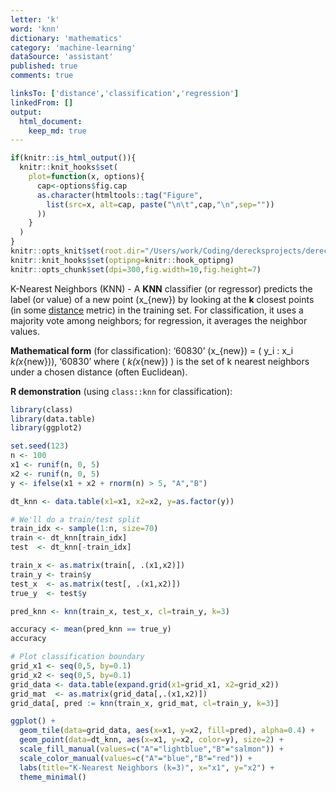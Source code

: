 ```yaml
---
letter: 'k'
word: 'knn'
dictionary: 'mathematics'
category: 'machine-learning'
dataSource: 'assistant'
published: true
comments: true

linksTo: ['distance','classification','regression']
linkedFrom: []
output:
  html_document:
    keep_md: true
---
```


```r
if(knitr::is_html_output()){
  knitr::knit_hooks$set(
    plot=function(x, options){
      cap<-options$fig.cap
      as.character(htmltools::tag("Figure",
        list(src=x, alt=cap, paste("\n\t",cap,"\n",sep=""))
      ))
    }
  )
}
knitr::opts_knit$set(root.dir="/Users/work/Coding/derecksprojects/derecksnotes.com-playground/derecksnotes.com/client/src/app/dictionaries/mathematics/definitions")
knitr::knit_hooks$set(optipng=knitr::hook_optipng)
knitr::opts_chunk$set(dpi=300,fig.width=10,fig.height=7)
```

<a id="knn">K-Nearest Neighbors (KNN)</a> - A **KNN** classifier (or regressor) predicts the label (or value) of a new point \(x_{new}\) by looking at the **k** closest points (in some [distance](#distance) metric) in the training set. For classification, it uses a majority vote among neighbors; for regression, it averages the neighbor values.

**Mathematical form** (for classification):
'60830'
\hat{y}(x_{new}) = \text{majority-label}\bigl( y_i : x_i \in \mathcal{N}_k(x_{new})\bigr),
'60830'
where \( \mathcal{N}_k(x_{new}) \) is the set of k nearest neighbors under a chosen distance (often Euclidean).

**R demonstration** (using `class::knn` for classification):

```r
library(class)
library(data.table)
library(ggplot2)

set.seed(123)
n <- 100
x1 <- runif(n, 0, 5)
x2 <- runif(n, 0, 5)
y <- ifelse(x1 + x2 + rnorm(n) > 5, "A","B")

dt_knn <- data.table(x1=x1, x2=x2, y=as.factor(y))

# We'll do a train/test split
train_idx <- sample(1:n, size=70)
train <- dt_knn[train_idx]
test  <- dt_knn[-train_idx]

train_x <- as.matrix(train[, .(x1,x2)])
train_y <- train$y
test_x  <- as.matrix(test[, .(x1,x2)])
true_y  <- test$y

pred_knn <- knn(train_x, test_x, cl=train_y, k=3)

accuracy <- mean(pred_knn == true_y)
accuracy

# Plot classification boundary
grid_x1 <- seq(0,5, by=0.1)
grid_x2 <- seq(0,5, by=0.1)
grid_data <- data.table(expand.grid(x1=grid_x1, x2=grid_x2))
grid_mat  <- as.matrix(grid_data[,.(x1,x2)])
grid_data[, pred := knn(train_x, grid_mat, cl=train_y, k=3)]

ggplot() +
  geom_tile(data=grid_data, aes(x=x1, y=x2, fill=pred), alpha=0.4) +
  geom_point(data=dt_knn, aes(x=x1, y=x2, color=y), size=2) +
  scale_fill_manual(values=c("A"="lightblue","B"="salmon")) +
  scale_color_manual(values=c("A"="blue","B"="red")) +
  labs(title="K-Nearest Neighbors (k=3)", x="x1", y="x2") +
  theme_minimal()
```
